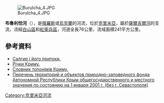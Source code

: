 [[Image:Burulcha_4.JPG|right]]

'''布魯利恰河'''（{{lang-ru|Бурульча}}），是[[俄羅斯|俄羅斯]]或[[烏克蘭|烏克蘭]]的河流，位於[[克里米亞|克里米亞]]，屬於[[薩爾吉爾河|薩爾吉爾河]]的支流，流經[[白山區|白山區]]和[[紅衛兵區|紅衛兵區]]，河道全長76公里，流域面積241平方公里。

==參考資料==
* [https://web.archive.org/web/20150701211806/http://koechto-o.narod.ru/pages/articles/books/oliferov_rivers/salgir.html Салгир і його притоки.]
* [http://abratsev.narod.ru/biblio/sokolov/p1ch19b.html Річки Криму.] {{Wayback|url=http://abratsev.narod.ru/biblio/sokolov/p1ch19b.html |date=20160304102618 }}
* [https://web.archive.org/web/20140323151120/http://krimlive.virtbox.ru/toponimika03.htm Словник топонімів Криму.]
* [http://www.ark.gov.ua/index.php?v=8&tek=33&par=8&l=&art=1152&date= Перечень территорий и объектов природно-заповедного фонда Автономной Республики Крым общегосударственного и местного значения по состоянию на 1 января 2001 г. (без г. Севастополя)] {{Webarchive|url=https://archive.today/20130419081056/http://old.crimea-portal.gov.ua/index.php?v=8&tek=33&par=8&art=1152&date= |date=2013-04-19 }}

{{DEFAULTSORT:Бурульча}}
[[Category:克里米亞河流|Category:克里米亞河流]]


{{Ukraine-river-stub}}